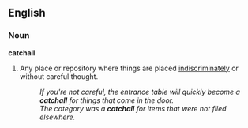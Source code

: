 ==English==
===Noun===
'''catchall'''
#Any place or repository where things are placed [[indiscriminately]] or without careful thought.
#:''If you're not careful, the entrance table will quickly become a '''catchall''' for things that come in the door.''
#:''The category was a '''catchall''' for items that were not filed elsewhere.''